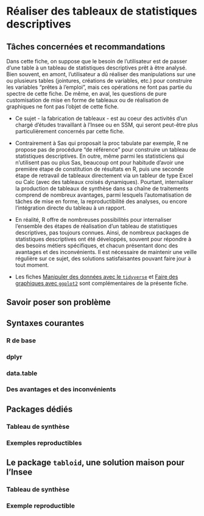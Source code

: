 # Réaliser des tableaux de statistiques descriptives {#statdesc}

## Tâches concernées et recommandations

Dans cette fiche, on suppose que le besoin de l'utilisateur est de passer d'une table à un tableau de statistiques descriptives prêt à être analysé. Bien souvent, en amont, l'utilisateur a dû réaliser des manipulations sur une ou plusieurs tables (jointures, créations de variables, etc.) pour construire les variables "prêtes à l'emploi", mais ces opérations ne font pas partie du spectre de cette fiche. De même, en aval, les questions de pure customisation de mise en forme de tableaux ou de réalisation de graphiques ne font pas l'objet de cette fiche.

::: {.callout-note}

- Ce sujet - la fabrication de tableaux - est au coeur des activités d'un chargé d'études travaillant à l'Insee ou en SSM, qui seront peut-être plus particulièrement concernés par cette fiche.

- Contrairement à Sas qui proposait la proc tabulate par exemple, R ne propose pas de procédure "de référence" pour construire un tableau de statistiques descriptives. En outre, même parmi les statisticiens qui n'utilisent pas ou plus Sas, beaucoup ont pour habitude d'avoir une première étape de constitution de résultats en R, puis une seconde étape de retravail de tableaux directement via un tableur de type Excel ou Calc (avec des tableaux croisés dynamiques). Pourtant, internaliser la production de tableaux de synthèse dans sa chaîne de traitements comprend de nombreux avantages, parmi lesquels l'automatisation de tâches de mise en forme, la reproductibilité des analyses, ou encore l'intégration directe du tableau à un rapport.

- En réalité, R offre de nombreuses possibilités pour internaliser l'ensemble des étapes de réalisation d'un tableau de statistiques descriptives, pas toujours connues. Ainsi, de nombreux packages de statistiques descriptives ont été développés, souvent pour répondre à des besoins métiers spécifiques, et chacun présentant donc des avantages et des inconvénients. Il est nécessaire de maintenir une veille régulière sur ce sujet, des solutions satisfaisantes pouvant faire jour à tout moment.

- Les fiches [Manipuler des données avec le `tidyverse`](#tidyverse) et [Faire des graphiques avec `ggplot2`](#ggplot2) sont complémentaires de la présente fiche.

:::

## Savoir poser son problème

## Syntaxes courantes

### R de base

### dplyr

### data.table

### Des avantages et des inconvénients

## Packages dédiés

### Tableau de synthèse

### Exemples reproductibles

## Le package `tabloid`, une solution maison pour l'Insee

### Tableau de synthèse

### Exemple reproductible


<!-- ### Quels sont les avantages d'`arrow`? -->

<!-- En pratique, le *package* `arrow` présente trois avantages: -->

<!-- -   **Performances élevées**: `arrow` est très efficace et très rapide pour la manipulation de données tabulaires (nettement plus performant que `dplyr` par exemple); -->
<!-- -   **Usage réduit des ressources**: `arrow` est conçu pour ne charger en mémoire que le minimum de données. Cela permet de réduire considérablement les besoins en mémoire, même lorsque les données sont volumineuses; -->
<!-- -   **Facilité d'apprentissage** grâce aux approches `dplyr` et SQL: `arrow` peut être utilisé avec les verbes de `dplyr` (`select`, `mutate`, etc.) et/ou avec le langage SQL grâce à `duckdb`. Par conséquent, il n'est pas nécessaire d'apprendre une nouvelle syntaxe pour utiliser `arrow`, on peut s'appuyer sur la ou les approches que l'on maîtrise déjà. En revanche, il est à noter que le _package_ `data.table` n'est pas directement compatible avec `arrow` (il faut convertir les objets `Arrow Table` en `data.table`, opération longue lorsque les données sont volumineuses). -->

<!-- ## Que faut-il savoir pour utiliser `arrow`? -->

<!-- Le _package_ `arrow` présente quatre caractéristiques importantes: -->

<!-- - une structure de données spécifique: le `Arrow Table`; -->
<!-- - une utilisation via la syntaxe `dplyr`; -->
<!-- - un moteur d'exécution spécifique: `acero`; -->
<!-- - un mode de fonctionnement particulier: l'évaluation différée. -->

<!-- ### Charger et paramétrer le *package* `arrow` -->

<!-- Pour utiliser `arrow`, il faut commencer par charger le *package*. Comme `arrow` s'utilise presque toujours avec `dplyr` en pratique, il est préférable de prendre l'habitude de charger les deux *packages* ensemble. Par ailleurs, il est utile de définir systématiquement deux réglages qui sont importants pour les performances d'`arrow`: autoriser `arrow` à utiliser plusieurs processeurs en parallèle, et définir le nombre de processeurs qu'`arrow` peut utiliser. -->

<!-- ```{r} -->
<!-- #| output: false -->
<!-- library(arrow) -->
<!-- library(dplyr) -->

<!-- # Autoriser arrow à utiliser plusieurs processeurs en parallèle -->
<!-- options(arrow.use_threads = TRUE) -->
<!-- # Définir le nombre de processeurs qu'arrow peut utiliser -->
<!-- arrow::set_cpu_count(parallel::detectCores() %/% 4) -->
<!-- ``` -->

<!-- ## Pour en savoir plus {#RessourcesArrow} -->

<!-- - la documentation officielle du _package_ [`arrow`](https://arrow.apache.org/docs/dev/r/index.html) (en anglais); -->
<!-- - [un post de blog qui décrit en détail les liens entre `libarrow` et `R`](https://blog.djnavarro.net/posts/2022-01-18_binding-arrow-to-r/) (en anglais); -->
<!-- - la [liste](https://arrow.apache.org/docs/dev/r/reference/acero.html) des fonctions du _tidyverse_ supportées par `acero`. -->

